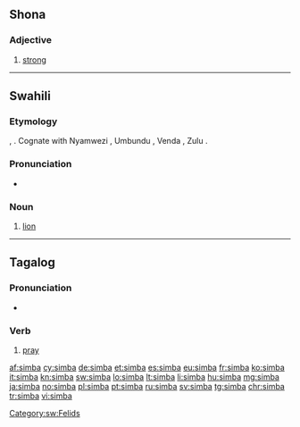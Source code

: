 {{also|Simba}}
==Shona==

===Adjective===
{{head|sn|adjective}}

# [[strong]]

----

==Swahili==

===Etymology===
{{etyl|bnt-pro|sw}} {{m|bnt-pro|*cimba}}, {{m|bnt-pro|*-cmbá}}. Cognate with Nyamwezi {{term|nshimba}}, Umbundu {{term|simbe}}, Venda {{term|tsimba}}, Zulu {{term|insimba|lang=zu}}.

===Pronunciation===
* {{IPA|/ˈsi.ᵐbɑ/|lang=sw}}

===Noun===
{{sw-noun|n}}

# [[lion]]

[[Category:sw:Felids]]

----

==Tagalog==

===Pronunciation===
* {{audio|Tl-PH-simba.ogg|Audio|lang=tl}}

===Verb===
{{head|tl|verb}}

# [[pray]]

[[af:simba]]
[[cy:simba]]
[[de:simba]]
[[et:simba]]
[[es:simba]]
[[eu:simba]]
[[fr:simba]]
[[ko:simba]]
[[it:simba]]
[[kn:simba]]
[[sw:simba]]
[[lo:simba]]
[[lt:simba]]
[[li:simba]]
[[hu:simba]]
[[mg:simba]]
[[ja:simba]]
[[no:simba]]
[[pl:simba]]
[[pt:simba]]
[[ru:simba]]
[[sv:simba]]
[[tg:simba]]
[[chr:simba]]
[[tr:simba]]
[[vi:simba]]